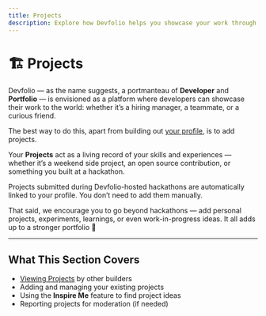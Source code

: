 ```yaml
---
title: Projects
description: Explore how Devfolio helps you showcase your work through projects 🏗️
---
```


# 🏗️ Projects

Devfolio — as the name suggests, a portmanteau of **Developer** and **Portfolio** — is envisioned as a platform where developers can showcase their work to the world: whether it’s a hiring manager, a teammate, or a curious friend.

The best way to do this, apart from building out [your profile](../profile), is to add projects.

Your **Projects** act as a living record of your skills and experiences — whether it’s a weekend side project, an open source contribution, or something you built at a hackathon.

<Callout type="info" title="Hackathon Submissions">
Projects submitted during Devfolio-hosted hackathons are automatically linked to your profile. You don’t need to add them manually.
</Callout>

That said, we encourage you to go beyond hackathons — add personal projects, experiments, learnings, or even work-in-progress ideas. It all adds up to a stronger portfolio 💪

---

## What This Section Covers

- [Viewing Projects](view-submissions.md) by other builders
- Adding and managing your existing projects
- Using the **Inspire Me** feature to find project ideas
- Reporting projects for moderation (if needed)
